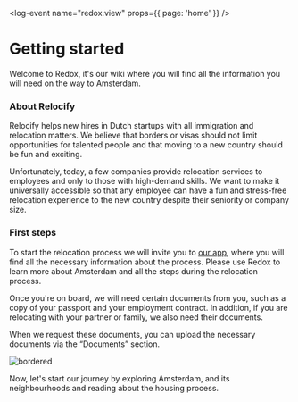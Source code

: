 <log-event name="redox:view" props={{ page: 'home' }} />

# Getting started
Welcome to Redox, it's our wiki where you will find all the information you will need on the way to Amsterdam.

### About Relocify
Relocify helps new hires in Dutch startups with all immigration and relocation matters. We believe that borders or visas should not limit opportunities for talented people and that moving to a new country should be fun and exciting.

Unfortunately, today, a few companies provide relocation services to employees and only to those with high-demand skills. We want to make it universally accessible so that any employee can have a fun and stress-free relocation experience to the new country despite their seniority or company size.

### First steps
To start the relocation process we will invite you to [our app](https://relocify.relocationonline.com/), where you will find all the necessary information about the process. Please use Redox to learn more about Amsterdam and all the steps during the relocation process.

Once you're on board, we will need certain documents from you, such as a copy of your passport and your employment contract. In addition, if you are relocating with your partner or family, we also need their documents.

When we request these documents, you can upload the necessary documents via the “Documents” section.

![bordered](rapp-upload-file.gif)

Now, let's start our journey by exploring Amsterdam, and its neighbourhoods and reading about the housing process.
